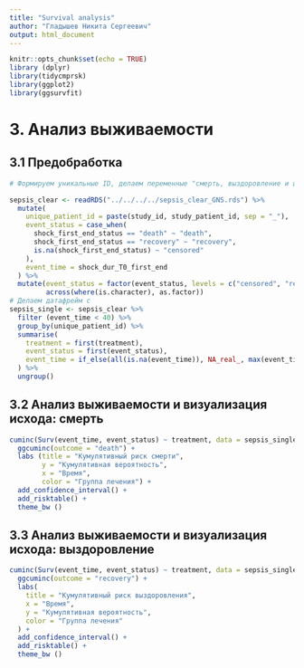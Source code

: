 ```yaml
---
title: "Survival analysis"
author: "Гладышев Никита Сергеевич"
output: html_document
---
```


```r
knitr::opts_chunk$set(echo = TRUE)
library (dplyr)
library(tidycmprsk)
library(ggplot2)
library(ggsurvfit)

```


# 3. Анализ выживаемости

## 3.1 Предобработка

```r
# Формируем уникальные ID, делаем переменные "смерть, выздоровление и цензурирование"

sepsis_clear <- readRDS("../../../../sepsis_clear_GNS.rds") %>%
  mutate(
    unique_patient_id = paste(study_id, study_patient_id, sep = "_"),
    event_status = case_when(
      shock_first_end_status == "death" ~ "death",
      shock_first_end_status == "recovery" ~ "recovery",
      is.na(shock_first_end_status) ~ "censored"
    ),
    event_time = shock_dur_T0_first_end
  ) %>%
  mutate(event_status = factor(event_status, levels = c("censored", "recovery", "death")),
         across(where(is.character), as.factor))
# Делаем датафрейм с 
sepsis_single <- sepsis_clear %>%
  filter (event_time < 40) %>% 
  group_by(unique_patient_id) %>%
  summarise(
    treatment = first(treatment),
    event_status = first(event_status),
    event_time = if_else(all(is.na(event_time)), NA_real_, max(event_time, na.rm = TRUE))
  ) %>%
  ungroup()


```

## 3.2 Анализ выживаемости и визуализация исхода: смерть

```r

cuminc(Surv(event_time, event_status) ~ treatment, data = sepsis_single) %>%
  ggcuminc(outcome = "death") +
  labs (title = "Кумулятивный риск смерти",
        y = "Кумулятивная вероятность",
        x = "Время",
        color = "Группа лечения") + 
  add_confidence_interval() +
  add_risktable() +
  theme_bw ()

```

## 3.3 Анализ выживаемости и визуализация исхода: выздоровление


```r
cuminc(Surv(event_time, event_status) ~ treatment, data = sepsis_single) %>%
  ggcuminc(outcome = "recovery") +
  labs(
    title = "Кумулятивный риск выздоровления",
    x = "Время",
    y = "Кумулятивная вероятность",
    color = "Группа лечения"
  ) + 
  add_confidence_interval() +
  add_risktable() +
  theme_bw ()
```





